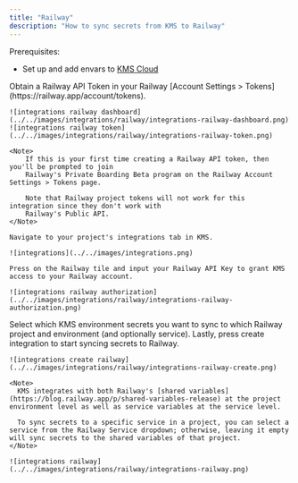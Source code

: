 ```yaml
---
title: "Railway"
description: "How to sync secrets from KMS to Railway"
---
```


Prerequisites:

- Set up and add envars to [KMS Cloud](https://kms.lux.network)

<Steps>
  <Step title="Authorize KMS for Railway">
    Obtain a Railway API Token in your Railway [Account Settings > Tokens](https://railway.app/account/tokens).

    ![integrations railway dashboard](../../images/integrations/railway/integrations-railway-dashboard.png)
    ![integrations railway token](../../images/integrations/railway/integrations-railway-token.png)

    <Note>
        If this is your first time creating a Railway API token, then you'll be prompted to join
        Railway's Private Boarding Beta program on the Railway Account Settings > Tokens page. 
        
        Note that Railway project tokens will not work for this integration since they don't work with
        Railway's Public API.
    </Note>

    Navigate to your project's integrations tab in KMS.

    ![integrations](../../images/integrations.png)

    Press on the Railway tile and input your Railway API Key to grant KMS access to your Railway account.

    ![integrations railway authorization](../../images/integrations/railway/integrations-railway-authorization.png)

  </Step>
  <Step title="Start integration">
    Select which KMS environment secrets you want to sync to which Railway project and environment (and optionally service). Lastly, press create integration to start syncing secrets to Railway.

    ![integrations create railway](../../images/integrations/railway/integrations-railway-create.png)

    <Note>
      KMS integrates with both Railway's [shared variables](https://blog.railway.app/p/shared-variables-release) at the project environment level as well as service variables at the service level.
      
      To sync secrets to a specific service in a project, you can select a service from the Railway Service dropdown; otherwise, leaving it empty will sync secrets to the shared variables of that project.
    </Note>

    ![integrations railway](../../images/integrations/railway/integrations-railway.png)
  </Step>
</Steps>